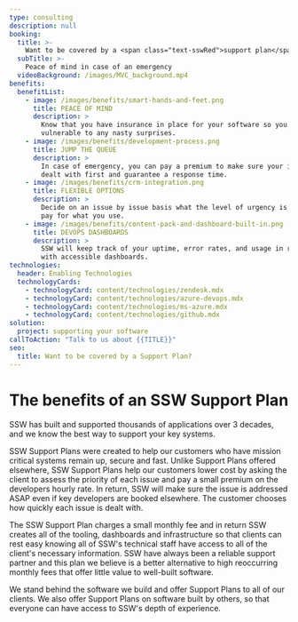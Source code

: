 ```yaml
---
type: consulting
description: null
booking:
  title: >-
    Want to be covered by a <span class="text-sswRed">support plan</span>?
  subTitle: >-
    Peace of mind in case of an emergency
  videoBackground: /images/MVC_background.mp4
benefits:
  benefitList:
    - image: /images/benefits/smart-hands-and-feet.png
      title: PEACE OF MIND
      description: >
        Know that you have insurance in place for your software so you aren't 
        vulnerable to any nasty surprises.
    - image: /images/benefits/development-process.png
      title: JUMP THE QUEUE
      description: >
        In case of emergency, you can pay a premium to make sure your issue is 
        dealt with first and guarantee a response time.
    - image: /images/benefits/crm-integration.png
      title: FLEXIBLE OPTIONS
      description: >
        Decide on an issue by issue basis what the level of urgency is and only 
        pay for what you use.
    - image: /images/benefits/content-pack-and-dashboard-built-in.png
      title: DEVOPS DASHBOARDS
      description: >
        SSW will keep track of your uptime, error rates, and usage in real time 
        with accessible dashboards.
technologies:
  header: Enabling Technologies
  technologyCards:
    - technologyCard: content/technologies/zendesk.mdx
    - technologyCard: content/technologies/azure-devops.mdx
    - technologyCard: content/technologies/ms-azure.mdx
    - technologyCard: content/technologies/github.mdx
solution:
  project: supporting your software
callToAction: "Talk to us about {{TITLE}}"
seo:
  title: Want to be covered by a Support Plan?
---
```


# The benefits of an **SSW Support Plan**

SSW has built and supported thousands of applications over 3 decades, and we
know the best way to support your key systems.

<VideoEmbed url="https://www.youtube.com/watch?v=35vWStpYIY0" />

SSW Support Plans were created to help our customers who have mission critical
systems remain up, secure and fast. Unlike Support Plans offered elsewhere, SSW
Support Plans help our customers lower cost by asking the client to assess the
priority of each issue and pay a small premium on the developers hourly rate.
In return, SSW will make sure the issue is addressed ASAP even if key developers
are booked elsewhere. The customer chooses how quickly each issue is dealt with.

The SSW Support Plan charges a small monthly fee and in return SSW creates all
of the tooling, dashboards and infrastructure so that clients can rest easy
knowing all of SSW's technical staff have access to all of the client's
necessary information. SSW have always been a reliable support partner and
this plan we believe is a better alternative to high reoccurring monthly fees
that offer little value to well-built software.

We stand behind the software we build and offer Support Plans to all of our
clients. We also offer Support Plans on software built by others, so that
everyone can have access to SSW's depth of experience.
